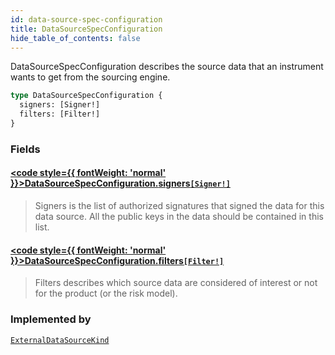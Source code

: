```yaml
---
id: data-source-spec-configuration
title: DataSourceSpecConfiguration
hide_table_of_contents: false
---
```








DataSourceSpecConfiguration describes the source data that an instrument wants to get from the
sourcing engine.

```graphql
type DataSourceSpecConfiguration {
  signers: [Signer!]
  filters: [Filter!]
}
```


### Fields

#### [<code style={{ fontWeight: 'normal' }}>DataSourceSpecConfiguration.<b>signers</b></code>](#)<Bullet />[`[Signer!]`](/testnet/api/graphql/objects/signer) <Badge class="secondary" text="list"/> <Badge class="secondary" text="object"/>
> Signers is the list of authorized signatures that signed the data for this
data source. All the public keys in the data should be contained in this
list.
> 

#### [<code style={{ fontWeight: 'normal' }}>DataSourceSpecConfiguration.<b>filters</b></code>](#)<Bullet />[`[Filter!]`](/testnet/api/graphql/objects/filter) <Badge class="secondary" text="list"/> <Badge class="secondary" text="object"/>
> Filters describes which source data are considered of interest or not for
the product (or the risk model).
> 



### Implemented by

[`ExternalDataSourceKind`](/testnet/api/graphql/unions/external-data-source-kind)  <Badge class="secondary" text="union"/>



